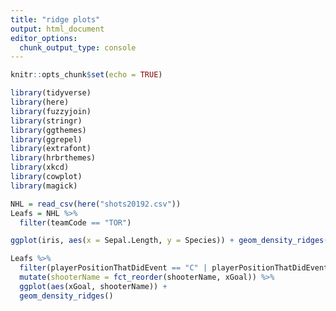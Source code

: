 ---
title: "ridge plots"
output: html_document
editor_options: 
  chunk_output_type: console
---

```{r setup, include=FALSE}
knitr::opts_chunk$set(echo = TRUE)
```

```{r}
library(tidyverse)
library(here)
library(fuzzyjoin)
library(stringr)
library(ggthemes)
library(ggrepel)
library(extrafont)
library(hrbrthemes)
library(xkcd)
library(cowplot)
library(magick)

NHL = read_csv(here("shots20192.csv"))
Leafs = NHL %>% 
  filter(teamCode == "TOR")
```

```{r}
ggplot(iris, aes(x = Sepal.Length, y = Species)) + geom_density_ridges()

Leafs %>% 
  filter(playerPositionThatDidEvent == "C" | playerPositionThatDidEvent == "L" | playerPositionThatDidEvent == "R") %>% 
  mutate(shooterName = fct_reorder(shooterName, xGoal)) %>% 
  ggplot(aes(xGoal, shooterName)) +
  geom_density_ridges()
  
```





